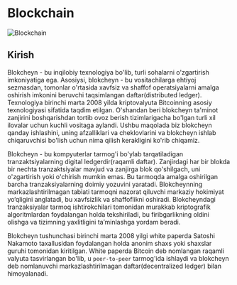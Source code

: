 
# Blockchain


![Blockchain](/images/article/blockchain/1.jpg)


## Kirish

Blokcheyn - bu inqilobiy texnologiya bo'lib, turli sohalarni o'zgartirish imkoniyatiga ega. Asosiysi, blokcheyn - bu vositachilarga ehtiyoj sezmasdan, tomonlar o'rtasida xavfsiz va shaffof operatsiyalarni amalga oshirish imkonini beruvchi taqsimlangan daftar(distributed ledger). Texnologiya birinchi marta 2008 yilda kriptovalyuta Bitcoinning asosiy texnologiyasi sifatida taqdim etilgan. O'shandan beri blokcheyn ta'minot zanjirini boshqarishdan tortib ovoz berish tizimlarigacha bo'lgan turli xil ilovalar uchun kuchli vositaga aylandi. Ushbu maqolada biz blokcheyn qanday ishlashini, uning afzalliklari va cheklovlarini va blokcheyn ishlab chiqaruvchisi bo'lish uchun nima qilish kerakligini ko'rib chiqamiz.

Blokcheyn - bu kompyuterlar tarmog'i bo'ylab tarqatiladigan tranzaktsiyalarning digital ledgerdir(raqamli daftar). Zanjirdagi har bir blokda bir nechta tranzaktsiyalar mavjud va zanjirga blok qo'shilgach, uni o'zgartirish yoki o'chirish mumkin emas. Bu tarmoqda amalga oshirilgan barcha tranzaksiyalarning doimiy yozuvini yaratadi. Blokcheynning markazlashtirilmagan tabiati tarmoqni nazorat qiluvchi markaziy hokimiyat yo‘qligini anglatadi, bu xavfsizlik va shaffoflikni oshiradi. Blokcheyndagi tranzaksiyalar tarmoq ishtirokchilari tomonidan murakkab kriptografik algoritmlardan foydalangan holda tekshiriladi, bu firibgarlikning oldini olishga va tizimning yaxlitligini ta’minlashga yordam beradi.

Blokcheyn tushunchasi birinchi marta 2008 yilgi white paperda Satoshi Nakamoto taxallusidan foydalangan holda anonim shaxs yoki shaxslar guruhi tomonidan kiritilgan. White paperda Bitcoin deb nomlangan raqamli valyuta tasvirlangan bo'lib, u `peer-to-peer` tarmog'ida ishlaydi va blokcheyn deb nomlanuvchi markazlashtirilmagan daftar(decentralized ledger) bilan himoyalanadi.